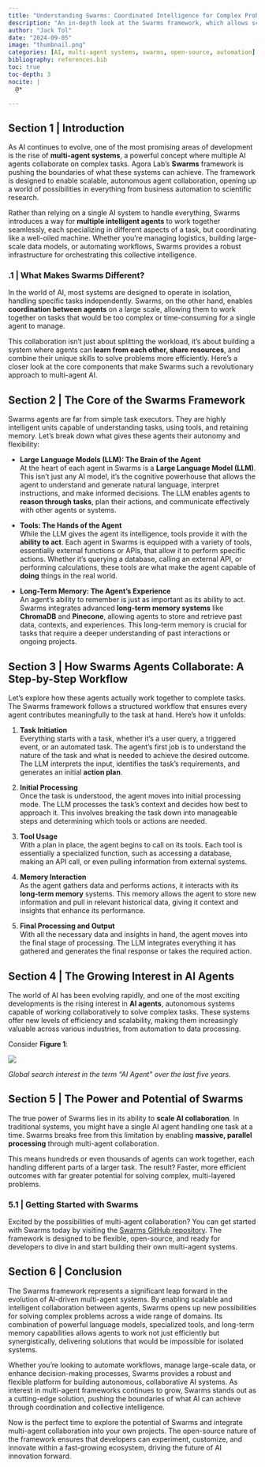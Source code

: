 ```yaml
---
title: "Understanding Swarms: Coordinated Intelligence for Complex Problem Solving"
description: "An in-depth look at the Swarms framework, which allows scalable multi-agent collaboration using AI. Discover how agents work together to perform complex tasks autonomously."
author: "Jack Tol"
date: "2024-09-05"
image: "thumbnail.png"
categories: [AI, multi-agent systems, swarms, open-source, automation]
bibliography: references.bib
toc: true
toc-depth: 3
nocite: |
  @*

---
```

## Section 1 | Introduction
As AI continues to evolve, one of the most promising areas of development is the rise of **multi-agent systems**, a powerful concept where multiple AI agents collaborate on complex tasks. Agora Lab’s **Swarms** framework is pushing the boundaries of what these systems can achieve. The framework is designed to enable scalable, autonomous agent collaboration, opening up a world of possibilities in everything from business automation to scientific research.

Rather than relying on a single AI system to handle everything, Swarms introduces a way for **multiple intelligent agents** to work together seamlessly, each specializing in different aspects of a task, but coordinating like a well-oiled machine. Whether you're managing logistics, building large-scale data models, or automating workflows, Swarms provides a robust infrastructure for orchestrating this collective intelligence.

### .1 | What Makes Swarms Different?

In the world of AI, most systems are designed to operate in isolation, handling specific tasks independently. Swarms, on the other hand, enables **coordination between agents** on a large scale, allowing them to work together on tasks that would be too complex or time-consuming for a single agent to manage.

This collaboration isn't just about splitting the workload, it's about building a system where agents can **learn from each other, share resources**, and combine their unique skills to solve problems more efficiently. Here’s a closer look at the core components that make Swarms such a revolutionary approach to multi-agent AI.

## Section 2 | The Core of the Swarms Framework

Swarms agents are far from simple task executors. They are highly intelligent units capable of understanding tasks, using tools, and retaining memory. Let’s break down what gives these agents their autonomy and flexibility:

- **Large Language Models (LLM): The Brain of the Agent**  
  At the heart of each agent in Swarms is a **Large Language Model (LLM)**. This isn’t just any AI model, it’s the cognitive powerhouse that allows the agent to understand and generate natural language, interpret instructions, and make informed decisions. The LLM enables agents to **reason through tasks**, plan their actions, and communicate effectively with other agents or systems.

- **Tools: The Hands of the Agent**  
  While the LLM gives the agent its intelligence, tools provide it with the **ability to act**. Each agent in Swarms is equipped with a variety of tools, essentially external functions or APIs, that allow it to perform specific actions. Whether it’s querying a database, calling an external API, or performing calculations, these tools are what make the agent capable of **doing** things in the real world.

- **Long-Term Memory: The Agent’s Experience**  
  An agent’s ability to remember is just as important as its ability to act. Swarms integrates advanced **long-term memory systems** like **ChromaDB** and **Pinecone**, allowing agents to store and retrieve past data, contexts, and experiences. This long-term memory is crucial for tasks that require a deeper understanding of past interactions or ongoing projects.

## Section 3 | How Swarms Agents Collaborate: A Step-by-Step Workflow

Let’s explore how these agents actually work together to complete tasks. The Swarms framework follows a structured workflow that ensures every agent contributes meaningfully to the task at hand. Here's how it unfolds:

1. **Task Initiation**  
   Everything starts with a task, whether it's a user query, a triggered event, or an automated task. The agent’s first job is to understand the nature of the task and what is needed to achieve the desired outcome. The LLM interprets the input, identifies the task’s requirements, and generates an initial **action plan**.

2. **Initial Processing**  
   Once the task is understood, the agent moves into initial processing mode. The LLM processes the task’s context and decides how best to approach it. This involves breaking the task down into manageable steps and determining which tools or actions are needed.

3. **Tool Usage**  
   With a plan in place, the agent begins to call on its tools. Each tool is essentially a specialized function, such as accessing a database, making an API call, or even pulling information from external systems.

4. **Memory Interaction**  
   As the agent gathers data and performs actions, it interacts with its **long-term memory** systems. This memory allows the agent to store new information and pull in relevant historical data, giving it context and insights that enhance its performance.

5. **Final Processing and Output**  
   With all the necessary data and insights in hand, the agent moves into the final stage of processing. The LLM integrates everything it has gathered and generates the final response or takes the required action.

## Section 4 | The Growing Interest in AI Agents

The world of AI has been evolving rapidly, and one of the most exciting developments is the rising interest in **AI agents**, autonomous systems capable of working collaboratively to solve complex tasks. These systems offer new levels of efficiency and scalability, making them increasingly valuable across various industries, from automation to data processing.

Consider **Figure 1**:

::: {#fig-agent_over_time}
![](agent_over_time.png)

*Global search interest in the term "AI Agent" over the last five years.*
:::

## Section 5 | The Power and Potential of Swarms

The true power of Swarms lies in its ability to **scale AI collaboration**. In traditional systems, you might have a single AI agent handling one task at a time. Swarms breaks free from this limitation by enabling **massive, parallel processing** through multi-agent collaboration.

This means hundreds or even thousands of agents can work together, each handling different parts of a larger task. The result? Faster, more efficient outcomes with far greater potential for solving complex, multi-layered problems.

### 5.1 | Getting Started with Swarms

Excited by the possibilities of multi-agent collaboration? You can get started with Swarms today by visiting the [Swarms GitHub repository](https://github.com/kyegomez/swarms). The framework is designed to be flexible, open-source, and ready for developers to dive in and start building their own multi-agent systems.

## Section 6 | Conclusion

The Swarms framework represents a significant leap forward in the evolution of AI-driven multi-agent systems. By enabling scalable and intelligent collaboration between agents, Swarms opens up new possibilities for solving complex problems across a wide range of domains. Its combination of powerful language models, specialized tools, and long-term memory capabilities allows agents to work not just efficiently but synergistically, delivering solutions that would be impossible for isolated systems.

Whether you're looking to automate workflows, manage large-scale data, or enhance decision-making processes, Swarms provides a robust and flexible platform for building autonomous, collaborative AI systems. As interest in multi-agent frameworks continues to grow, Swarms stands out as a cutting-edge solution, pushing the boundaries of what AI can achieve through coordination and collective intelligence.

Now is the perfect time to explore the potential of Swarms and integrate multi-agent collaboration into your own projects. The open-source nature of the framework ensures that developers can experiment, customize, and innovate within a fast-growing ecosystem, driving the future of AI innovation forward.